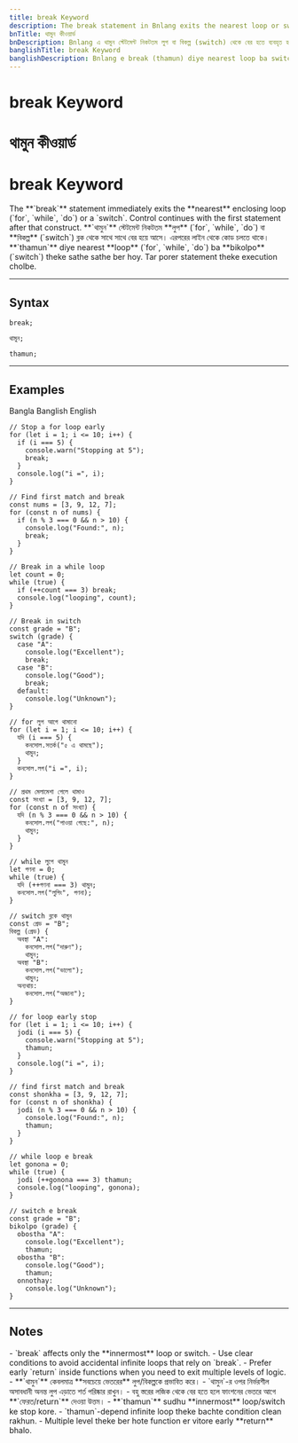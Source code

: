 ```yaml
---
title: break Keyword
description: The break statement in Bnlang exits the nearest loop or switch. Examples in English, Bangla, and Banglish.
bnTitle: থামুন কীওয়ার্ড
bnDescription: Bnlang এ থামুন স্টেটমেন্ট নিকটতম লুপ বা বিকল্প (switch) থেকে বের হতে ব্যবহৃত হয়। উদাহরণসহ।
banglishTitle: break Keyword
banglishDescription: Bnlang e break (thamun) diye nearest loop ba switch theke ber howa — English, Bangla, Banglish example.
---
```


# <I18nEnglish>break Keyword</I18nEnglish>
# <I18nBangla>থামুন কীওয়ার্ড</I18nBangla>
# <I18nBanglish>break Keyword</I18nBanglish>

<I18nEnglish>
The **`break`** statement immediately exits the **nearest** enclosing loop (`for`, `while`, `do`) or a `switch`.  
Control continues with the first statement after that construct.
</I18nEnglish>

<I18nBangla>
**`থামুন`** স্টেটমেন্ট নিকটতম **লুপ** (`for`, `while`, `do`) বা **বিকল্প** (`switch`) ব্লক থেকে সাথে সাথে বের হয়ে আসে।  
এরপরের লাইন থেকে কোড চলতে থাকে।
</I18nBangla>

<I18nBanglish>
**`thamun`** diye nearest **loop** (`for`, `while`, `do`) ba **bikolpo** (`switch`) theke sathe sathe ber hoy.  
Tar porer statement theke execution cholbe.
</I18nBanglish>

---

## Syntax

<I18nEnglish>

```bnl
break;
```
</I18nEnglish>

<I18nBangla>

```bnl
থামুন;
```
</I18nBangla>

<I18nBanglish>

```bnl
thamun;
```
</I18nBanglish>

---

## Examples

<Tabs defaultValue="bangla" className="w-full">
  <TabsList>
    <TabsTrigger value="bangla">Bangla</TabsTrigger>
    <TabsTrigger value="banglish">Banglish</TabsTrigger>
    <TabsTrigger value="english">English</TabsTrigger>
  </TabsList>

  <TabsContent value="english">

```bnl
// Stop a for loop early
for (let i = 1; i <= 10; i++) {
  if (i === 5) {
    console.warn("Stopping at 5");
    break;
  }
  console.log("i =", i);
}

// Find first match and break
const nums = [3, 9, 12, 7];
for (const n of nums) {
  if (n % 3 === 0 && n > 10) {
    console.log("Found:", n);
    break;
  }
}

// Break in a while loop
let count = 0;
while (true) {
  if (++count === 3) break;
  console.log("looping", count);
}

// Break in switch
const grade = "B";
switch (grade) {
  case "A":
    console.log("Excellent");
    break;
  case "B":
    console.log("Good");
    break;
  default:
    console.log("Unknown");
}
```
  </TabsContent>

  <TabsContent value="bangla">

```bnl
// for লুপ আগে থামানো
for (let i = 1; i <= 10; i++) {
  যদি (i === 5) {
    কনসোল.সতর্ক("৫ এ থামছে");
    থামুন;
  }
  কনসোল.লগ("i =", i);
}

// প্রথম মেলামেশা পেলে থামাও
const সংখ্যা = [3, 9, 12, 7];
for (const n of সংখ্যা) {
  যদি (n % 3 === 0 && n > 10) {
    কনসোল.লগ("পাওয়া গেছে:", n);
    থামুন;
  }
}

// while লুপে থামুন
let গণনা = 0;
while (true) {
  যদি (++গণনা === 3) থামুন;
  কনসোল.লগ("লুপিং", গণনা);
}

// switch ব্লকে থামুন
const গ্রেড = "B";
বিকল্প (গ্রেড) {
  অবস্থা "A":
    কনসোল.লগ("দারুণ");
    থামুন;
  অবস্থা "B":
    কনসোল.লগ("ভালো");
    থামুন;
  অন্যথায়:
    কনসোল.লগ("অজানা");
}
```
  </TabsContent>

  <TabsContent value="banglish">

```bnl
// for loop early stop
for (let i = 1; i <= 10; i++) {
  jodi (i === 5) {
    console.warn("Stopping at 5");
    thamun;
  }
  console.log("i =", i);
}

// find first match and break
const shonkha = [3, 9, 12, 7];
for (const n of shonkha) {
  jodi (n % 3 === 0 && n > 10) {
    console.log("Found:", n);
    thamun;
  }
}

// while loop e break
let gonona = 0;
while (true) {
  jodi (++gonona === 3) thamun;
  console.log("looping", gonona);
}

// switch e break
const grade = "B";
bikolpo (grade) {
  obostha "A":
    console.log("Excellent");
    thamun;
  obostha "B":
    console.log("Good");
    thamun;
  onnothay:
    console.log("Unknown");
}
```
  </TabsContent>
</Tabs>

---

## Notes

<I18nEnglish>
- `break` affects only the **innermost** loop or switch.  
- Use clear conditions to avoid accidental infinite loops that rely on `break`.  
- Prefer early `return` inside functions when you need to exit multiple levels of logic.
</I18nEnglish>

<I18nBangla>
- **`থামুন`** কেবলমাত্র **সবচেয়ে ভেতরের** লুপ/বিকল্পকে প্রভাবিত করে।  
- `থামুন`-র ওপর নির্ভরশীল অসাবধানী অনন্ত লুপ এড়াতে শর্ত পরিষ্কার রাখুন।  
- বহু স্তরের লজিক থেকে বের হতে হলে ফাংশনের ভেতরে আগে **`ফেরত/return`** দেওয়া উত্তম।
</I18nBangla>

<I18nBanglish>
- **`thamun`** sudhu **innermost** loop/switch ke stop kore.  
- `thamun`-depend infinite loop theke bachte condition clean rakhun.  
- Multiple level theke ber hote function er vitore early **return** bhalo.
</I18nBanglish>
